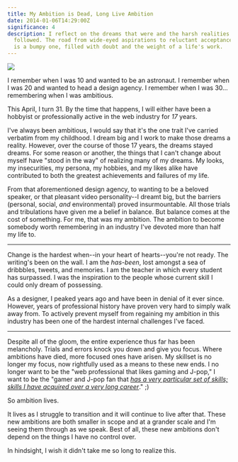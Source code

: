 ```yaml
---
title: My Ambition is Dead, Long Live Ambition
date: 2014-01-06T14:29:00Z
significance: 4
description: I reflect on the dreams that were and the harsh realities that 
  followed. The road from wide-eyed aspirations to reluctant acceptance 
  is a bumpy one, filled with doubt and the weight of a life's work.
---
```


![](https://666a658c624a3c03a6b2-25cda059d975d2f318c03e90bcf17c40.r92.cf1.rackcdn.com/unsplash_528a8fb8a276d_1.JPG)

I remember when I was 10 and wanted to be an astronaut.
I remember when I was 20 and wanted to head a design agency.
I remember when I was 30... remembering when I was ambitious.

This April, I turn 31. By the time that happens, I will either have been a hobbyist or professionally active in the web industry for *17* years.

I've always been ambitious, I would say that it's the one trait I've carried verbatim from my childhood. I dream big and I work to make those dreams a reality. However, over the course of those 17 years, the dreams stayed dreams. For some reason or another, the things that I can't change about myself have "stood in the way" of realizing many of my dreams. My looks, my insecurities, my persona, my hobbies, and my likes alike have contributed to both the greatest achievements and failures of my life.

From that aforementioned design agency, to wanting to be a beloved speaker, or that pleasant video personality--I dreamt big, but the barriers (personal, social, *and* environmental) proved insurmountable. All those trials and tribulations have given me a belief in balance. But balance comes at the cost of something. For me, that was my ambition. The ambition to become somebody worth remembering in an industry I've devoted more than half my life to.

---

Change is the hardest when--in your heart of hearts--you're not ready. The writing's been on the wall. I am the *has-been*, lost amongst a sea of dribbbles, tweets, and memories. I am the teacher in which every student has surpassed. I was the inspiration to the people whose current skill I could only dream of possessing.

As a designer, I peaked years ago and have been in denial of it ever since. However, years of professional history have proven very hard to simply walk away from. To actively prevent myself from regaining my ambition in this industry has been one of the hardest internal challenges I've faced.

---

Despite all of the gloom, the entire experience thus far has been melancholy. Trials and errors knock you down and give you focus. Where ambitions have died, more focused ones have arisen. My skillset is no longer my focus, now rightfully used as a means to these new ends. I no longer want to be the "web professional that likes gaming and J-pop," I want to be the "gamer and J-pop fan that *[has a very particular set of skills; skills I have acquired over a very long career][1]*." ;)

So ambition lives.

It lives as I struggle to transition and it will continue to live after that. These new ambitions are both smaller in scope and at a grander scale and I'm seeing them through as we speak. Best of all, these new ambitions don't depend on the things I have no control over.

In hindsight, I wish it didn't take me so long to realize this.

[1]: https://www.youtube.com/watch?v=KgmO32IdwuE
